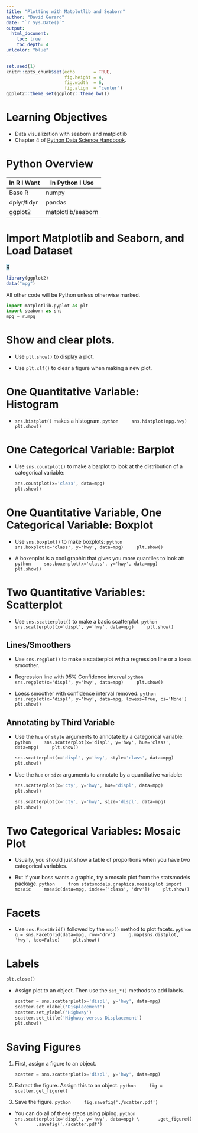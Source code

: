 ```yaml
---
title: "Plotting with Matplotlib and Seaborn"
author: "David Gerard"
date: "`r Sys.Date()`"
output:  
  html_document:
    toc: true
    toc_depth: 4
urlcolor: "blue"
---
```



```r
set.seed(1)
knitr::opts_chunk$set(echo       = TRUE, 
                      fig.height = 4, 
                      fig.width  = 6,
                      fig.align  = "center")
ggplot2::theme_set(ggplot2::theme_bw())
```

# Learning Objectives

- Data visualization with seaborn and matplotlib
- Chapter 4 of [Python Data Science Handbook](https://jakevdp.github.io/PythonDataScienceHandbook/).

# Python Overview

| In R I Want | In Python I Use |
|-------------|-----------------|
| Base R      | numpy           |
| dplyr/tidyr | pandas          |
| ggplot2     | matplotlib/seaborn |

# Import Matplotlib and Seaborn, and Load Dataset

<mark style="background-color: lightblue">R</mark>
```r
library(ggplot2)
data("mpg")
```

All other code will be Python unless otherwise marked.

```python
import matplotlib.pyplot as plt
import seaborn as sns
mpg = r.mpg
```

# Show and clear plots.

- Use `plt.show()` to display a plot.

- Use `plt.clf()` to clear a figure when making a new plot.

# One Quantitative Variable: Histogram

- `sns.histplot()` makes a histogram.
    ```python
    sns.histplot(mpg.hwy)
    plt.show()
    ```

# One Categorical Variable: Barplot

- Use `sns.countplot()` to make a barplot to look at the distribution of a
  categorical variable:

    ```python
    sns.countplot(x='class', data=mpg)
    plt.show()
    ```

# One Quantitative Variable, One Categorical Variable: Boxplot

- Use `sns.boxplot()` to make boxplots:
    ```python
    sns.boxplot(x='class', y='hwy', data=mpg)
    plt.show()
    ```

- A boxenplot is a cool graphic that gives you more quantiles to look at:
    ```python
    sns.boxenplot(x='class', y='hwy', data=mpg)
    plt.show()
    ```

# Two Quantitative Variables: Scatterplot

- Use `sns.scatterplot()` to make a basic scatterplot.
    ```python
    sns.scatterplot(x='displ', y='hwy', data=mpg)
    plt.show()
    ```

## Lines/Smoothers

- Use `sns.regplot()` to make a scatterplot with a regression line or a loess smoother.

- Regression line with 95% Confidence interval
    ```python
    sns.regplot(x='displ', y='hwy', data=mpg)
    plt.show()
    ```
    
- Loess smoother with confidence interval removed.
    ```python
    sns.regplot(x='displ', y='hwy', data=mpg, lowess=True, ci='None')
    plt.show()
    ```

## Annotating by Third Variable

- Use the `hue` or `style` arguments to annotate by a categorical variable:
    ```python
    sns.scatterplot(x='displ', y='hwy', hue='class', data=mpg)
    plt.show()
    ```
    
    ```python
    sns.scatterplot(x='displ', y='hwy', style='class', data=mpg)
    plt.show()
    ```

- Use the `hue` or `size` arguments to annotate by a quantitative variable:

    ```python
    sns.scatterplot(x='cty', y='hwy', hue='displ', data=mpg)
    plt.show()
    ```
    
    ```python
    sns.scatterplot(x='cty', y='hwy', size='displ', data=mpg)
    plt.show()
    ```

# Two Categorical Variables: Mosaic Plot

- Usually, you should just show a table of proportions when you have two
  categorical variables.
  
- But if your boss wants a graphic, try a mosaic plot from the statsmodels package.
    ```python
    from statsmodels.graphics.mosaicplot import mosaic
    mosaic(data=mpg, index=['class', 'drv'])
    plt.show()
    ```
    
# Facets

- Use `sns.FacetGrid()` followed by the `map()` method to plot facets.
    ```python
    g = sns.FacetGrid(data=mpg, row='drv')
    g.map(sns.distplot, 'hwy', kde=False)
    plt.show()
    ```
    
# Labels

```python
plt.close()
```

- Assign plot to an object. Then use the `set_*()` methods to add labels.

    ```python
    scatter = sns.scatterplot(x='displ', y='hwy', data=mpg)
    scatter.set_xlabel('Displacement')
    scatter.set_ylabel('Highway')
    scatter.set_title('Highway versus Displacement')
    plt.show()
    ```

    
# Saving Figures

1. First, assign a figure to an object.

    ```python
    scatter = sns.scatterplot(x='displ', y='hwy', data=mpg)
    ```

2. Extract the figure. Assign this to an object.
    ```python
    fig = scatter.get_figure()
    ```

3. Save the figure.
    ```python
    fig.savefig('./scatter.pdf')
    ```

- You can do all of these steps using piping.
    ```python
    sns.scatterplot(x='displ', y='hwy', data=mpg) \
      .get_figure() \
      .savefig('./scatter.pdf')
    ```




